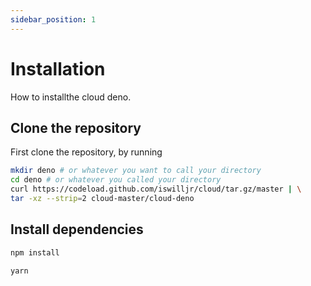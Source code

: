 ```yaml
---
sidebar_position: 1
---
```



# Installation

How to installthe cloud deno.

## Clone the repository

First clone the repository, by running

```bash
mkdir deno # or whatever you want to call your directory
cd deno # or whatever you called your directory
curl https://codeload.github.com/iswilljr/cloud/tar.gz/master | \
tar -xz --strip=2 cloud-master/cloud-deno
```

## Install dependencies

<Tabs>
<TabItem value="npm" label="npm">

```bash
npm install
```

</TabItem>
<TabItem value="yarn" label="Yarn">

```bash
yarn
```

</TabItem>

</Tabs>
